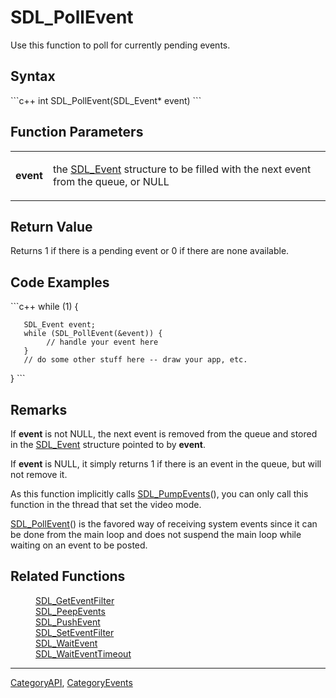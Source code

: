<!-- pragma section-numbers off -->
<!-- pragma disable-camelcase -->

= SDL_PollEvent =
Use this function to poll for currently pending events.


== Syntax ==
```c++
int SDL_PollEvent(SDL_Event* event)
```

== Function Parameters ==
{|
|'''event'''
|the [[SDL_Event]] structure to be filled with the next event from the queue, or NULL
|}

== Return Value ==
Returns 1 if there is a pending event or 0 if there are none available.

== Code Examples ==
```c++
while (1) {
    SDL_Event event;
    while (SDL_PollEvent(&event)) {
         // handle your event here
    }
    // do some other stuff here -- draw your app, etc.
}
```

== Remarks ==
If '''event''' is not NULL, the next event is removed from the queue and stored in the [[SDL_Event]] structure pointed to by '''event'''.

If '''event''' is NULL, it simply returns 1 if there is an event in the queue, but will not remove it.

As this function implicitly calls [[SDL_PumpEvents]](), you can only call this function in the thread that set the video mode.

[[SDL_PollEvent]]() is the favored way of receiving system events since it can be done from the main loop and does not suspend the main loop while waiting on an event to be posted.

== Related Functions ==
:[[SDL_GetEventFilter]]
:[[SDL_PeepEvents]]
:[[SDL_PushEvent]]
:[[SDL_SetEventFilter]]
:[[SDL_WaitEvent]]
:[[SDL_WaitEventTimeout]]

----
[[CategoryAPI]], [[CategoryEvents]]
